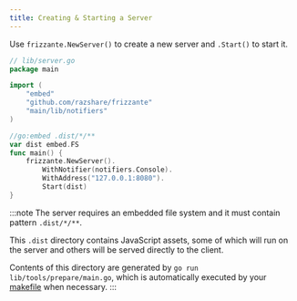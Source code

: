 ```yaml
---
title: Creating & Starting a Server
---
```



Use `frizzante.NewServer()` to create a new server and `.Start()` to start it.


```go
// lib/server.go
package main

import (
	"embed"
	"github.com/razshare/frizzante"
	"main/lib/notifiers"
)

//go:embed .dist/*/**
var dist embed.FS
func main() {
	frizzante.NewServer().
		WithNotifier(notifiers.Console).
		WithAddress("127.0.0.1:8080").
		Start(dist)
}
```

:::note
The server requires an embedded file system and it must contain pattern `.dist/*/**`.

This `.dist` directory contains JavaScript assets, 
some of which will run on the server and others will be 
served directly to the client.

Contents of this directory are generated by `go run lib/tools/prepare/main.go`,
which is automatically executed by your [makefile](https://github.com/razshare/frizzante-starter/blob/main/makefile) when necessary.
:::